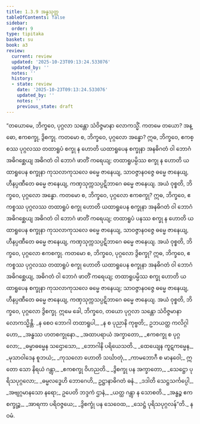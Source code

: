 ```yaml
---
title: 1.3.9 အန္ဓသုတ္တ
tableOfContents: false
sidebar:
  order: 9
type: tipitaka
basket: su
book: a3
review:
  current: review
  updated: '2025-10-23T09:13:24.533076'
  updated_by: ''
  notes: ''
  history:
  - state: review
    date: '2025-10-23T09:13:24.533076'
    updated_by: ''
    notes: ''
    previous_state: draft
---
```



<ReviewStatus review={frontmatter.review} showDetails={true} />

<HypothesisAnnotation frontmatter={frontmatter} />

<DynamicBreadcrumb />

<Division number="29" book="a3" e="ch" v="15" p="126">

<Paragraph number="142" book="a3">
“တယောမေ, ဘိက္ခဝေ, ပုဂ္ဂလာ သန္တော သံဝိဇ္ဇမာနာ လောကသ္မိံ. ကတမေ တယော? အန္ဓော, ဧကစက္ခု, ဒွိစက္ခု. ကတမော စ, ဘိက္ခဝေ, ပုဂ္ဂလော အန္ဓော? ဣဓ, ဘိက္ခဝေ, ဧကစ္စဿ ပုဂ္ဂလဿ တထာရူပံ စက္ခု န ဟောတိ ယထာရူပေန စက္ခုနာ အနဓိဂတံ ဝါ ဘောဂံ အဓိဂစ္ဆေယျ အဓိဂတံ ဝါ ဘောဂံ ဖာတိံ ကရေယျ; တထာရူပမ္ပိဿ စက္ခု န ဟောတိ ယထာရူပေန စက္ခုနာ ကုသလာကုသလေ ဓမ္မေ ဇာနေယျ, သာဝဇ္ဇာနဝဇ္ဇေ ဓမ္မေ ဇာနေယျ, ဟီနပ္ပဏီတေ ဓမ္မေ ဇာနေယျ, ကဏှသုက္ကသပ္ပဋိဘာဂေ ဓမ္မေ ဇာနေယျ. အယံ ဝုစ္စတိ, ဘိက္ခဝေ, ပုဂ္ဂလော အန္ဓော.
</Paragraph>

<Paragraph number="143" book="a3">
ကတမော စ, ဘိက္ခဝေ, ပုဂ္ဂလော ဧကစက္ခု? ဣဓ, ဘိက္ခဝေ, ဧကစ္စဿ ပုဂ္ဂလဿ တထာရူပံ စက္ခု ဟောတိ ယထာရူပေန စက္ခုနာ အနဓိဂတံ ဝါ ဘောဂံ အဓိဂစ္ဆေယျ အဓိဂတံ ဝါ ဘောဂံ ဖာတိံ ကရေယျ; တထာရူပံ ပနဿ စက္ခု န ဟောတိ ယထာရူပေန စက္ခုနာ ကုသလာကုသလေ ဓမ္မေ ဇာနေယျ, သာဝဇ္ဇာနဝဇ္ဇေ ဓမ္မေ ဇာနေယျ, ဟီနပ္ပဏီတေ ဓမ္မေ ဇာနေယျ, ကဏှသုက္ကသပ္ပဋိဘာဂေ ဓမ္မေ ဇာနေယျ. အယံ ဝုစ္စတိ, ဘိက္ခဝေ, ပုဂ္ဂလော ဧကစက္ခု.
</Paragraph>

<Paragraph number="144" book="a3">
ကတမော စ, ဘိက္ခဝေ, ပုဂ္ဂလော ဒွိစက္ခု? ဣဓ, ဘိက္ခဝေ, ဧကစ္စဿ ပုဂ္ဂလဿ တထာရူပံ စက္ခု ဟောတိ ယထာရူပေန စက္ခုနာ အနဓိဂတံ ဝါ ဘောဂံ အဓိဂစ္ဆေယျ, အဓိဂတံ ဝါ ဘောဂံ ဖာတိံ ကရေယျ; တထာရူပမ္ပိဿ စက္ခု ဟောတိ ယထာရူပေန စက္ခုနာ ကုသလာကုသလေ ဓမ္မေ ဇာနေယျ; သာဝဇ္ဇာနဝဇ္ဇေ ဓမ္မေ ဇာနေယျ, ဟီနပ္ပဏီတေ ဓမ္မေ ဇာနေယျ, ကဏှသုက္ကသပ္ပဋိဘာဂေ ဓမ္မေ ဇာနေယျ. အယံ ဝုစ္စတိ, ဘိက္ခဝေ, ပုဂ္ဂလော ဒွိစက္ခု. ဣမေ ခေါ, ဘိက္ခဝေ, တယော ပုဂ္ဂလာ သန္တော သံဝိဇ္ဇမာနာ လောကသ္မိန္တိ.
</Paragraph>

<Paragraph number="145" type="verses" book="a3">
_န စေဝ ဘောဂါ တထာရူပါ,_  
_န စ ပုညာနိ ကုဗ္ဗတိ;_  
ဥဘယတ္ထ ကလိဂ္ဂါဟော,_  
_အန္ဓဿ ဟတစက္ခုနော._  

</Paragraph>

<Paragraph number="146" type="verses" book="a3">
_အထာပရာယံ အက္ခာတော,_  
_ဧကစက္ခု စ ပုဂ္ဂလော;_  
_ဓမ္မာဓမ္မေန သဌောသော,_  
_ဘောဂါနိ ပရိယေသတိ._  

</Paragraph>

<Paragraph number="147" type="verses" book="a3">
_ထေယျေန ကူဋကမ္မေန,_  
_မုသာဝါဒေန စူဘယံ;_  
_ကုသလော ဟောတိ သင်္ဃာတုံ,_  
_ကာမဘောဂီ စ မာနဝေါ;_  
ဣတော သော နိရယံ ဂန္တွာ,_  
_ဧကစက္ခု ဝိဟညတိ._  

</Paragraph>

<Paragraph number="148" type="verses" book="a3">
_ဒွိစက္ခု ပန အက္ခာတော,_  
_သေဋ္ဌော ပုရိသပုဂ္ဂလော;_  
_ဓမ္မလဒ္ဓေဟိ ဘောဂေဟိ,_  
ဥဋ္ဌာနာဓိဂတံ ဓနံ._  

</Paragraph>

<Paragraph number="149" type="verses" book="a3">
_ဒဒါတိ သေဋ္ဌသင်္ကပ္ပေါ,_  
_အဗျဂ္ဂမာနသော နရော;_  
ဥပေတိ ဘဒ္ဒကံ ဌာနံ,_  
_ယတ္ထ ဂန္တွာ န သောစတိ._  

</Paragraph>

<Paragraph number="150" type="verses" book="a3">
_အန္ဓဉ္စ ဧကစက္ခုဉ္စ,_  
_အာရကာ ပရိဝဇ္ဇယေ;_  
_ဒွိစက္ခုံ ပန သေဝေထ,_  
_သေဋ္ဌံ ပုရိသပုဂ္ဂလန်”တိ._  


</Paragraph>
</Division>

<Paragraph number="151" type="center" book="a3">
နဝမံ.
</Paragraph>
